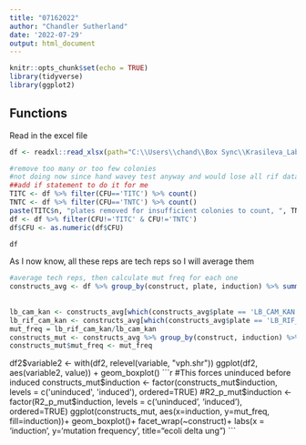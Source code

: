 ```yaml
---
title: "07162022"
author: "Chandler Sutherland"
date: '2022-07-29'
output: html_document
---
```


```r
knitr::opts_chunk$set(echo = TRUE)
library(tidyverse)
library(ggplot2)
```

## Functions
Read in the excel file 
```r
df <- readxl::read_xlsx(path="C:\\Users\\chand\\Box Sync\\Krasileva_Lab\\Research\\chandler\\Krasileva Lab\\E9\\Colony_count_excel\\07162022_HsAID_HsAPOBEC2_PmCDA1_delta_ung.xlsx")

#remove too many or too few colonies
#not doing now since hand wavey test anyway and would lose all rif data 
##add if statement to do it for me
TITC <- df %>% filter(CFU=='TITC') %>% count()
TNTC <- df %>% filter(CFU=='TNTC') %>% count()
paste(TITC$n, "plates removed for insufficient colonies to count, ", TNTC$n, "plates removed for too many colonies to count.")
df <- df %>% filter(CFU!='TITC' & CFU!='TNTC')
df$CFU <- as.numeric(df$CFU)

df
```
As I now know, all these reps are tech reps so I will average them 
```r
#average tech reps, then calculate mut freq for each one
constructs_avg <- df %>% group_by(construct, plate, induction) %>% summarize(tech.mean=mean(CFU), 
                                                                             tech.n=n(), 
                                                                             tech.sd=sd(CFU))
lb_cam_kan <- constructs_avg[which(constructs_avg$plate == 'LB_CAM_KAN'),]$tech.mean
lb_rif_cam_kan <- constructs_avg[which(constructs_avg$plate == 'LB_RIF_CAM_KAN'),]$tech.mean
mut_freq = lb_rif_cam_kan/lb_cam_kan
constructs_mut <- constructs_avg %>% group_by(construct, induction) %>% summarize(n=n())
constructs_mut$mut_freq <- mut_freq
```
df2$variable2 <- with(df2, relevel(variable, "vph.shr"))
ggplot(df2, aes(variable2, value)) + geom_boxplot()
```r
#This forces uninduced before induced
constructs_mut$induction <- factor(constructs_mut$induction, levels = c('uninduced', 'induced'), ordered=TRUE)
#R2_p_mut$induction <- factor(R2_p_mut$induction, levels = c('uninduced', 'induced'), ordered=TRUE)
ggplot(constructs_mut,
       aes(x=induction, y=mut_freq, fill=induction))+
  geom_boxplot()+
  facet_wrap(~construct)+
  labs(x = 'induction', y='mutation frequency', title="ecoli delta ung")
```


